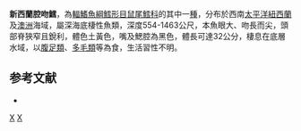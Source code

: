 {{Speciesbox
| taxon = Coelorinchus innotabilis
| image = Caelorinchus innotabilis (Notable whiptail).gif
| status = NE
| status_system = iucn3.1
| trend = unknow
| binomial_authority = [[McCulloch|McCulloch]], 1907
| synonyms = *''Coelorhynchus innotabilis'', McCulloch, 1907 
}}
'''新西蘭腔吻鱈'''，為[[輻鰭魚綱|輻鰭魚綱]][[鱈形目|鱈形目]][[鼠尾鱈科|鼠尾鱈科]]的其中一[[種|種]]，分布於西南[[太平洋|太平洋]][[紐西蘭|紐西蘭]]及[[澳洲|澳洲]]海域，屬深海底棲性魚類，深度554-1463公尺，本魚眼大、吻長而尖，頭部脊狹窄且銳利，體色土黃色，嘴及鰓腔為黑色，體長可達32公分，棲息在底層水域，以[[腹足類|腹足類]]、[[多毛類|多毛類]]等為食，生活習性不明。

== 参考文献 ==
*{{FishBase species|genus=Coelorinchus|species=innotabilis|year=2015|month=11}}

{{taxonbar}}
[[Category:腔吻鱈屬|X]]
[[Category:1907年描述的魚類|X]]